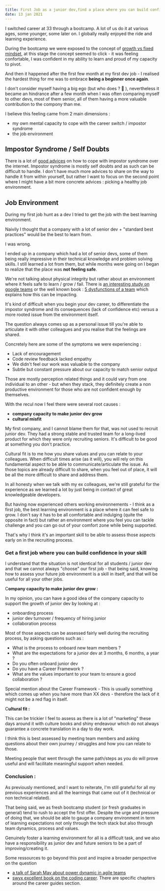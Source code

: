 ```yaml
---
title: First Job as a junior dev,find a place where you can build confidence
date: 13 jan 2021
---
```


I switched career at 33 through a bootcamp. A lot of us do it at various ages, some younger, some later on. I globally really enjoyed the ride and learning experience.

During the bootcamp we were exposed to the concept of [growth vs fixed mindset](https://fs.blog/2015/03/carol-dweck-mindset/), at this stage the concept seemed to click - it was feeling confortable, I was confident in my ability to learn and proud of my capacity to pivot.

And then it happened after the first few month at my first dev job - I realised the hardest thing for me was to embrace **being a beginner once again**.

I don't consider myself having a big ego (but who does ? 🤔 ), nevertheless it became an hindrance after a few month when I was often comparing myself to other devs, most of them senior, all of them having a more valuable contribution to the compony than me.

I believe this feeling came from 2 main dimensions :

- my own mental capacity to cope with the career switch / impostor syndrome
- the job environment

## Impostor Syndrome / Self Doubts

There is a lot of [good advices](https://www.codingdojo.com/blog/programmer-imposter-syndrome) on how to cope with impostor syndrome over the internet.  Impostor syndrome is mostly self doubts and as such can be difficult to handle. I don't have much more advices to share on the way to handle it from within yourself, but rather I want to focus on the second point where I might have a bit more concrete advices : picking a healthy job environment.

## Job Environment

During my first job hunt as a dev I tried to get the job with the best learning environment.

Naivily I thought that a company with a lot of senior dev + "standard best practices" would be the best to learn from.

I was wrong.

I ended up in a company which had a lot of senior devs, some of them being really impressive in their technical knowledge and problem solving skills.  I still learned a lot from them, but while months were going on I began to realize that the place was **not feeling safe**.

We're not talking about physical integrity but rather about an environment where it feels safe to learn / grow / fail. There is [an interesting study on google teams](https://rework.withgoogle.com/blog/five-keys-to-a-successful-google-team/) or the well known book : [5 dysfunctions of a team](https://www.goodreads.com/book/show/21343.The_Five_Dysfunctions_of_a_Team) which explains how this can be impacting.

It's kind of difficult when you begin your dev career, to differentiate the impostor syndrome and its consequences (lack of confidence etc) versus a more rooted issue from the environment itself.

The question always comes up as a personal issue till you're able to articulate it with other colleagues and you realise that the feelings are shared.

Concretely here are some of the symptoms we were experiencing :

- Lack of encouragement
- Code review feedback lacked empathy
- We didn't feel our work was valuable to the company
- Subtle but constant pressure about our capacity to match senior output

Those are mostly perception related things and it could vary from one individual to an other - but when they stack, they definitely create a non productive environment for those who are not confident enough by themselves.

With the recul now I feel there were several root causes :

- **company capacity to make junior dev grow**
- **cultural misfit**

My first company, and I cannot blame them for that, was not used to recruit junior dev. They had a strong stable and trusted team for a long-lived product for which they were only recruiting seniors. It's difficult to be good at something you don't practice.

Cultural fit is to me how you share values and you can relate to your colleagues. When difficult times arise (as it will), you will rely on this fundamental aspect to be able to communicate/articulate the issue. As those topics are already difficult to share, when you feel out of place, it will be all the more difficult to share and address them.

In all honesty when we talk with my ex colleagues, we're still grateful for the experience as we learned a lot by just being in contact of great knowledgeable developers.

But having now experienced others working environnements - I think as a first job, the best learning environment is a place where it can feel safe to grow.  I don't say it has to be all comfortable and indulging (quite the opposite in fact) but rather an environment where you feel  you can tackle challenge and you can go out of your comfort zone while being supported.

That's why I think it's an important skill to be able to assess those aspects early on in the recruiting process.

###

### Get a first job where you can build confidence in your skill

I understand that the situation is not identical for all students / junior dev and that we cannot always "choose" our first job - that being said, knowing how to assess your future job environment is a skill in itself, and that will be useful for all your other jobs.

C**ompany capacity to make junior dev grow :**

In my opinion, you can have a good idea of the company capacity to support the growth of junior dev by looking at :

- onboarding process
- junior dev turnover / frequency of hiring junior
- collaboration process

Most of those aspects can be assessed fairly well during the recruiting process, by asking questions such as :

- What is the process to onboard new team members ?
- What are the expectations for a junior dev at 3 months, 6 months, a year ?
- Do you often onboard junior dev
- Do you have a Career Framework ?
- What are the values important to your team to ensure a  good collaboration ?

Special mention about the Career Framework - This is usually something which comes up when you have more than XX devs - therefore the lack of it might not be a red flag in itself.

C**ultural fit :**

This can be trickier I feel to assess as there is a lot of "marketing" these days around it with culture books and shiny endeavour which do not always guarantee a concrete translation in a day to day work.

I think this is best assessed by meeting team members and asking questions about their own journey / struggles and how you can relate to those.

Meeting people that went through the same path/steps as you do will prove useful and will facilitate meaningful support when needed.



### Conclusion  :

As previously mentioned, and I want to reiterate, I'm still grateful for all my previous experiences and all the learnings that came out of it (technical or non technical related).

That being said, we as fresh bootcamp student (or fresh graduates in general) tend to rush to accept the first offer. Despite the urge and pressure of doing that, we should be able to gauge a company environment in term of learning expectations not only through the tech stack but also through team dynamics, process and values.

Genuinely foster a learning environment for all is a difficult task,  and we also have a responsibility as junior dev and future seniors to be a part of improving/creating it.

Some ressources to go beyond this post and inspire a broader perspective on the question

- [a talk of Sarah May about power dynamic in agile teams](https://www.youtube.com/watch?v=YL-6RCTywbc)
- [swyx excellent book on the coding career](https://www.learninpublic.org/#learn-more). There are specific chapters around the career guides section.